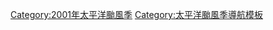 <noinclude>
{{NoteTA
|G1=TyphoonNew
|skin=typhoon
}}</noinclude>
{{Hurricane season bar
|name=2001 Pacific typhoon season buttons
|region=太平洋
|year=2001
|type=颱風
|trackmap=2001 Pacific typhoon season summary.jpg
|storms=
{{Hurricane_season_bar/button
|intensity=depression
|stormname=01W
|linkname=2001年太平洋颱風季#熱帶低氣壓01W
}}
{{Hurricane_season_bar/button
|intensity=depression
|stormname=02W
|linkname=2001年太平洋颱風季#熱帶低氣壓02W
}}
{{Hurricane_season_bar/button
|intensity=STS
|stormname=西馬侖
|linkname=強烈熱帶風暴西馬侖 (2001年)
}}
{{Hurricane_season_bar/button
|intensity=depression
|stormname=無名
|linkname=2001年太平洋颱風季#熱帶低氣壓_1
}}
{{Hurricane_season_bar/button
|intensity=TY
|stormname=飛燕
|linkname=颱風飛燕 (2001年)
}}
{{Hurricane_season_bar/button
|intensity=STS
|stormname=榴槤
|linkname=強烈熱帶風暴榴槤 (2001年)
}}
{{Hurricane_season_bar/button
|intensity=STS
|stormname=尤特
|linkname=強烈熱帶風暴尤特 (2001年)
}}
{{Hurricane_season_bar/button
|intensity=storm
|stormname=潭美
|linkname=熱帶風暴潭美 (2001年)
}}
{{Hurricane season bar gap}}
{{Hurricane_season_bar/button
|intensity=TD
|stormname=08W
|linkname=2001年太平洋颱風季#熱帶低氣壓08W
}}
{{Hurricane_season_bar/button
|intensity=TD
|stormname=無名
|linkname=2001年太平洋颱風季#熱帶低氣壓_2
}}
{{Hurricane_season_bar/button
|intensity=TY
|stormname=康妮
|linkname=2001年太平洋颱風季#颱風康妮 (Kong-rey)
}}
{{Hurricane_season_bar/button
|intensity=STS
|stormname=玉兔
|linkname=強烈熱帶風暴玉兔 (2001年)
}}
{{Hurricane_season_bar/button
|intensity=TY
|stormname=桃芝
|linkname=颱風桃芝 (2001年)
}}
{{Hurricane_season_bar/button
|intensity=TD
|stormname=無名
|linkname=2001年太平洋颱風季#熱帶低氣壓_3
}}
{{Hurricane_season_bar/button
|intensity=TY
|stormname=萬宜
|linkname=2001年太平洋颱風季#颱風萬宜 (Man-yi)
}}
{{Hurricane_season_bar/button
|intensity=storm
|stormname=天兔
|linkname=熱帶風暴天兔 (2001年)
}}
{{Hurricane season bar gap}}
{{Hurricane_season_bar/button
|intensity=TY
|stormname=帕布
|linkname=颱風帕布 (2001年)
}}
{{Hurricane_season_bar/button
|intensity=depression
|stormname=無名
|linkname=2001年太平洋颱風季#熱帶低氣壓_4
}}
{{Hurricane_season_bar/button
|intensity=depression
|stormname=15W
|linkname=2001年太平洋颱風季#熱帶低氣壓15W
}}
{{Hurricane_season_bar/button
|intensity=TY
|stormname=蝴蝶
|linkname=2001年太平洋颱風季#颱風蝴蝶 (Wutip)
}}
{{Hurricane_season_bar/button
|intensity=storm
|stormname=聖帕
|linkname=2001年太平洋颱風季#熱帶風暴聖帕 (Sepat)
}}
{{Hurricane_season_bar/button
|intensity=storm
|stormname=菲特
|linkname=熱帶風暴菲特 (2001年)
}}
{{Hurricane_season_bar/button
|intensity=TY
|stormname=丹娜絲
|linkname=颱風丹娜絲 (2001年)
}}
{{Hurricane_season_bar/button
|intensity=depression
|stormname=無名
|linkname=2001年太平洋颱風季#熱帶低氣壓_5
}}
{{Hurricane season bar gap}}
{{Hurricane_season_bar/button
|intensity=TY
|stormname=百合
|linkname=颱風納莉 (2001年)
}}
{{Hurricane_season_bar/button
|intensity=depression
|stormname=無名
|linkname=2001年太平洋颱風季#熱帶低氣壓_6
}}
{{Hurricane_season_bar/button
|intensity=TY
|stormname=韋帕
|linkname=2001年太平洋颱風季#颱風韋帕 (Vipa)
}}
{{Hurricane_season_bar/button
|intensity=TY
|stormname=范斯高
|linkname=2001年太平洋颱風季#颱風范斯高 (Francisco)
}}
{{Hurricane_season_bar/button
|intensity=TY
|stormname=利奇馬
|linkname=颱風利奇馬 (2001年)
}}
{{Hurricane_season_bar/button
|intensity=TY
|stormname=羅莎
|linkname=2001年太平洋颱風季#颱風羅莎 (Krosa)
}}
{{Hurricane_season_bar/button
|intensity=TY
|stormname=海燕
|linkname=2001年太平洋颱風季#颱風海燕 (Haiyan)
}}
{{Hurricane_season_bar/button
|intensity=TY
|stormname=楊柳
|linkname=2001年太平洋颱風季#颱風楊柳 (Podul)
}}
{{Hurricane season bar gap}}
{{Hurricane_season_bar/button
|intensity=depression
|stormname=無名
|linkname=2001年太平洋颱風季#熱帶低氣壓_7
}}
{{Hurricane_season_bar/button
|intensity=TY
|stormname=玲玲
|linkname=2001年太平洋颱風季#颱風玲玲 (Lingling)
}}
{{Hurricane_season_bar/button
|intensity=storm
|stormname=28W
|linkname=2001年太平洋颱風季#熱帶風暴28W
}}
{{Hurricane_season_bar/button
|intensity=depression
|stormname=29W
|linkname=2001年太平洋颱風季#熱帶低氣壓29W
}}
{{Hurricane_season_bar/button
|intensity=storm
|stormname=劍魚
|linkname=2001年太平洋颱風季#熱帶風暴劍魚 (Kajiki)
}}
{{Hurricane_season_bar/button
|intensity=storm
|stormname=31W
|linkname=2001年太平洋颱風季#熱帶風暴31W
}}
{{Hurricane_season_bar/button
|intensity=TY
|stormname=法茜
|linkname=2001年太平洋颱風季#颱風法茜 (Faxai)
}}
{{Hurricane_season_bar/button
|intensity=storm
|stormname=畫眉
|linkname=熱帶風暴畫眉
}}
}}<noinclude>[[Category:2001年太平洋颱風季]][[Category:太平洋颱風季導航模板]]</noinclude>